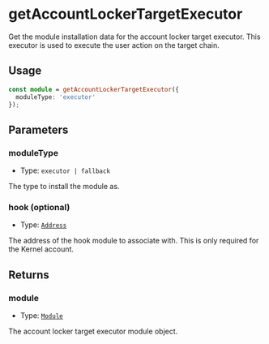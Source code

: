 # getAccountLockerTargetExecutor

Get the module installation data for the account locker target executor. This executor is used to execute the user action on the target chain. 

## Usage

```typescript copy
const module = getAccountLockerTargetExecutor({
  moduleType: 'executor'
});
```

## Parameters

### moduleType

- Type: `executor | fallback`

The type to install the module as.

### hook (optional)

- Type: [`Address`](https://viem.sh/docs/glossary/types#address)

The address of the hook module to associate with. This is only required for the Kernel account.


## Returns

### module

- Type: [`Module`](/module-sdk/glossary/types#module)

The account locker target executor module object.

